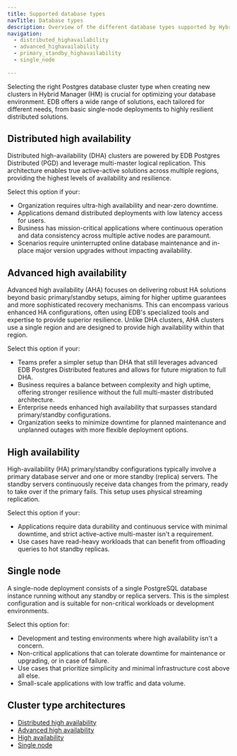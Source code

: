 ```yaml
---
title: Supported database types
navTitle: Database types
description: Overview of the different database types supported by Hybrid Manager, including their key characteristics and use cases.
navigation:
  - distributed_highavailability
  - advanced_highavailability
  - primary_standby_highavailability
  - single_node
  
---
```


Selecting the right Postgres database cluster type when creating new clusters in Hybrid Manager (HM) is crucial for optimizing your database environment. EDB offers a wide range of solutions, each tailored for different needs, from basic single-node deployments to highly resilient distributed solutions.

## Distributed high availability

Distributed high-availability (DHA) clusters are powered by EDB Postgres Distributed (PGD) and leverage multi-master logical replication. This architecture enables true active-active solutions across multiple regions, providing the highest levels of availability and resilience.

Select this option if your:

- Organization requires ultra-high availability and near-zero downtime.
- Applications demand distributed deployments with low latency access for users.
- Business has mission-critical applications where continuous operation and data consistency across multiple active nodes are paramount.
- Scenarios require uninterrupted online database maintenance and in-place major version upgrades without impacting availability.

## Advanced high availability

Advanced high availability (AHA) focuses on delivering robust HA solutions beyond basic primary/standby setups, aiming for higher uptime guarantees and more sophisticated recovery mechanisms. This can encompass various enhanced HA configurations, often using EDB's specialized tools and expertise to provide superior resilience. Unlike DHA clusters, AHA clusters use a single region and are designed to provide high availability within that region.

Select this option if your:

- Teams prefer a simpler setup than DHA that still leverages advanced EDB Postgres Distributed features and allows for future migration to full DHA.
- Business requires a balance between complexity and high uptime, offering stronger resilience without the full multi-master distributed architecture.
- Enterprise needs enhanced high availability that surpasses standard primary/standby configurations.
- Organization seeks to minimize downtime for planned maintenance and unplanned outages with more flexible deployment options.

## High availability 

High-availability (HA) primary/standby configurations typically involve a primary database server and one or more standby (replica) servers. The standby servers continuously receive data changes from the primary, ready to take over if the primary fails. This setup uses physical streaming replication.

Select this option if your:

- Applications require data durability and continuous service with minimal downtime, and strict active-active multi-master isn't a requirement.
- Use cases have read-heavy workloads that can benefit from offloading queries to hot standby replicas.

## Single node

A single-node deployment consists of a single PostgreSQL database instance running without any standby or replica servers. This is the simplest configuration and is suitable for non-critical workloads or development environments.

Select this option for:

- Development and testing environments where high availability isn't a concern.
- Non-critical applications that can tolerate downtime for maintenance or upgrading, or in case of failure.
- Use cases that prioritize simplicity and minimal infrastructure cost above all else.
- Small-scale applications with low traffic and data volume.

## Cluster type architectures

-   [Distributed high availability](distributed_highavailability.mdx)
-   [Advanced high availability](advanced_highavailability.mdx)
-   [High availability](primary_standby_highavailability.mdx)
-   [Single node](single_node.mdx)
